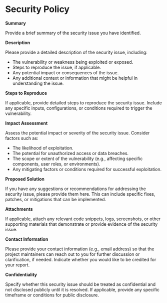 # Security Policy

**Summary**

Provide a brief summary of the security issue you have identified.

**Description**

Please provide a detailed description of the security issue, including:

- The vulnerability or weakness being exploited or exposed.
- Steps to reproduce the issue, if applicable.
- Any potential impact or consequences of the issue.
- Any additional context or information that might be helpful in understanding the issue.

**Steps to Reproduce**

If applicable, provide detailed steps to reproduce the security issue. Include any specific inputs, configurations, or conditions required to trigger the vulnerability.

**Impact Assessment**

Assess the potential impact or severity of the security issue. Consider factors such as:

- The likelihood of exploitation.
- The potential for unauthorized access or data breaches.
- The scope or extent of the vulnerability (e.g., affecting specific components, user roles, or environments).
- Any mitigating factors or conditions required for successful exploitation.

**Proposed Solution**

If you have any suggestions or recommendations for addressing the security issue, please provide them here. This can include specific fixes, patches, or mitigations that can be implemented.

**Attachments**

If applicable, attach any relevant code snippets, logs, screenshots, or other supporting materials that demonstrate or provide evidence of the security issue.

**Contact Information**

Please provide your contact information (e.g., email address) so that the project maintainers can reach out to you for further discussion or clarification, if needed. Indicate whether you would like to be credited for your report.

**Confidentiality**

Specify whether this security issue should be treated as confidential and not disclosed publicly until it is resolved. If applicable, provide any specific timeframe or conditions for public disclosure.
